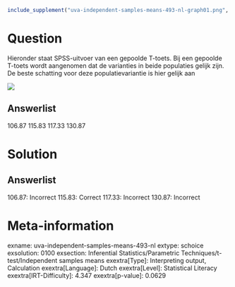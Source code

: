 ```r
include_supplement("uva-independent-samples-means-493-nl-graph01.png", recursive = TRUE)
```

Question
========

Hieronder staat SPSS-uitvoer van een gepoolde T-toets. Bij een gepoolde
T-toets wordt aangenomen dat de varianties in beide populaties gelijk
zijn. De beste schatting voor deze populatievariantie is hier gelijk aan

![](uva-independent-samples-means-493-nl-graph01.png)

Answerlist
----------

106.87
115.83
117.33
130.87

Solution
========

Answerlist
----------

106.87: Incorrect
115.83: Correct
117.33: Incorrect
130.87: Incorrect

Meta-information
================
exname: uva-independent-samples-means-493-nl
extype: schoice
exsolution: 0100
exsection: Inferential Statistics/Parametric Techniques/t-test/Independent samples means
exextra[Type]: Interpreting output, Calculation
exextra[Language]: Dutch
exextra[Level]: Statistical Literacy
exextra[IRT-Difficulty]: 4.347
exextra[p-value]: 0.0629
